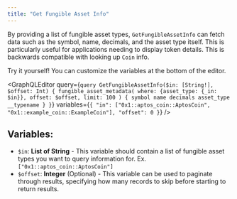 ```yaml
---
title: "Get Fungible Asset Info"
---
```




By providing a list of fungible asset types, `GetFungibleAssetInfo` can fetch data such as the symbol, name, decimals, and the asset type itself. This is particularly useful for applications needing to display token details. This is backwards compatible with looking up `Coin` info.

<Aside type="note">
  Try it yourself! You can customize the variables at the bottom of the editor.
</Aside>

<GraphQLEditor
  query={`query GetFungibleAssetInfo($in: [String!], $offset: Int) {
fungible_asset_metadata(
where: {asset_type: {_in: $in}},
offset: $offset,
limit: 100
) {
symbol
name
decimals
asset_type
__typename
}
}`}
  variables={`{
"in": ["0x1::aptos_coin::AptosCoin", "0x1::example_coin::ExampleCoin"],
"offset": 0
}`}
/>

## Variables:

- `$in`: **List of String** - This variable should contain a list of fungible asset types you want to query information for. Ex. `["0x1::aptos_coin::AptosCoin"]`
- `$offset`: **Integer** (Optional) - This variable can be used to paginate through results, specifying how many records to skip before starting to return results.
